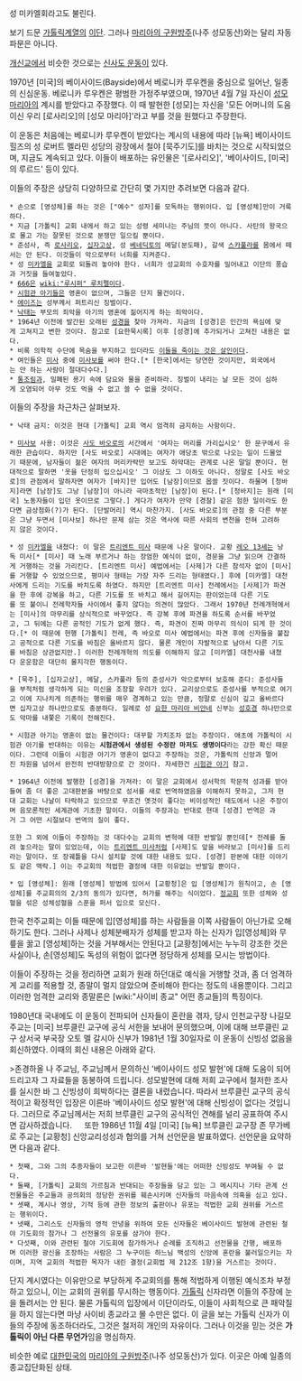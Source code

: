 성 미카엘회라고도 불린다.

보기 드문 [[가톨릭]]계열의 [[이단]]. 그러나 [[마리아의 구원방주]](나주 성모동산)와는 달리 자동파문은 아니다.

[[개신교]]에서 비슷한 것으로는 [[신사도 운동]]이 있다.

1970년 [미국]의 베이사이드(Bayside)에서 베로니카 루우켄을 중심으로 일어난, 일종의 신심운동. 베로니카 루우켄은 평범한 가정주부였으며, 1970년 4월 7일 자신이 [[성모 마리아]]의 계시를 받았다고 주장했다. 이 때 발현한 [성모]는 자신을 '모든 어머니의 도움이신 우리 [로사리오]의 [성모 마리아]'라고 부를 것을 원했다고 주장한다.

이 운동은 처음에는 베로니카 루우켄이 받았다는 계시의 내용에 따라 [뉴욕] 베이사이드 힐즈의 성 로버트 멜라민 성당의 광장에서 철야 [묵주기도]를 바치는 것으로 시작되었으며, 지금도 계속되고 있다. 이들이 배포하는 유인물은 '[로사리오]', '베이사이드, [미국]의 루르드' 등이 있다.

이들의 주장은 상당히 다양하므로 간단히 몇 가지만 추려보면 다음과 같다.

 * 손으로 [영성체]를 하는 것은 ["예수" 성자]를 모독하는 행위이다. 입 [영성체]만이 거룩하다.
 * 지금 [가톨릭] 교회 내에서 하고 있는 성령 세미나는 주님의 뜻이 아니다. 사탄의 왕국으로 몰고 가는 잘못된 것으로 분쟁만 일으킬 뿐이다.
 * 준성사, 즉 [[로사리오]], [[십자고상]], 성 [[베네딕토]]의 메달(분도패), 갈색 [[스카풀라]]를 몸에서 떼서는 안 된다. 이것들이 악으로부터 너희를 지켜준다.
 * 성 [[미카엘]]을 교회로 되돌려 놓아야 한다. 너희가 성교회의 수호자를 밀어내고 이단의 풍습과 거짓을 들여놓았다.
 * [[666]]은 [[wiki:"루시퍼" 루치펠]]이다.
 * [[시험관 아기]]들은 영혼이 없으며, 그들은 단지 물건이다.
 * [[에이즈]]는 성부께서 퍼트리신 징벌이다.
 * [[낙태]]는 부모의 죄악을 아기의 영혼에 짊어지게 하는 죄악이다.
 * 1964년 이전에 발간된 오래된 [[성경]]을 찾아 가져라. 지금의 [성경]은 인간의 욕심에 맞게 고쳐지고 변한 것이다. 참고로 [요한묵시록] 이후 [성경]에 추가되거나 고쳐진 내용은 없다.
 * 비록 의학적 수단에 목숨을 부지하고 있더라도 [[안락사|이들을 죽이는 것은 살인]]이다.
 * 여인들은 [[미사]] 중에 [[미사보]]를 써야 한다.[* [한국]에서는 당연한 것이지만, 외국에서는 안 하는 사람이 절대다수다.]
 * [[통조림]]과, 밀폐된 용기 속에 담요와 물을 준비하라. 징벌이 내리는 날 모든 것이 심하게 오염되어 아무 것도 먹을 수 없고 쓸 수 없을 것이다.

이들의 주장을 차근차근 살펴보자.

 * 낙태 금지: 이것은 현대 [가톨릭] 교회 역시 엄격히 금지하는 사항이다. 

 * [[미사보]] 사용: 이것은 [[사도 바오로]]의 서간에서 '여자는 머리를 가리십시오' 한 문구에서 유래한 관습이다. 하지만 [사도 바오로] 시대에는 여자가 애당초 밖으로 나오는 일이 드물었기 때문에, 남자들이 젊은 여자의 머리카락만 보고도 하악대는 관계로 나온 말일 뿐이다. 현대적으로 말하면 '옷을 단정히 입으십시오' 그 이상도 그 이하도 아니다. 정말로 [사도 바오로]의 관점에서 말하자면 여자가 [바지]만 입어도 [남장]이므로 몹쓸 짓이다. 하물며 [청바지]라면 [남장]도 그낭 [남장]이 아니라 극마초적인 [남장]이 된다.[* [청바지]는 원래 [미국] 노동자들이 입던 옷이므로 그렇다.] 게다가 여자가 만약 [경찰] 같은 험한 일이라도 한다면 금상첨화(?)가 된다. [단발머리] 역시 마찬가지. [사도 바오로]의 관점 중 다른 부분은 그냥 두면서 [미사보] 하나만 문제 삼는 것은 역사에 따른 사회의 변천을 전혀 고려하지 않은 것이다.

 * 성 [[미카엘]]을 내쳤다: 이 말은 [[트리엔트 미사]] 때문에 나온 말이다. 교황 [[레오 13세]]는 낭독 미사[* [미사] 때 노래 부르거나 하는 장엄한 예식이 없이, 경문을 그냥 읽으며 간결하게 거행하는 것을 가리킨다. [트리엔트 미사] 예법에서는 [사제]가 다른 참석자 없이 [미사]를 거행할 수 있었으므로, 평미사 형태는 가장 자주 드리는 형태였다.] 후에 [미카엘] 대천사에게 드리는 기도를 바치도록 하였다. 하지만 [트리엔트 미사] 전례에서는 [사제]가 파견을 한 후에 강복을 하고, 다른 기도를 또 바치고 해서 길어지는 판이었는데 다른 기도를 또 붙이니 전례학자들 사이에서 좋지 않다는 의견이 많았다. 그래서 1970년 전례개혁에서는 [미사]의 마무리를 상식적으로 바꾸었다. 즉 강복 후에 파견을 하도록 순서를 바꾸었고, 그 뒤에는 다른 공적인 기도가 없게 했다. 즉, 파견이 진짜 마무리 의식이 되게 한 것이다.[* 이 때문에 현행 [가톨릭] 전례, 즉 바오로 미사 예법에서는 파견 후에 신자들을 붙잡고 공적으로 다른 기도를 바침은 올바르지 않다. 물론 개인이 자발적으로 남아서 다른 기도를 바침은 상관없지만.] 이러한 전례개혁의 의도를 이해하지 않고 [미카엘] 대천사를 내쳤다 운운함은 대단히 몰지각한 행동이다.

 * [묵주], [십자고상], 메달, 스카풀라 등의 준성사가 악으로부터 보호해 준다: 준성사들을 부적처럼 생각하게 되는 미신을 조장할 우려가 있다. 교리상으로도 준성사를 부적으로 여기고 이에 지나치게 의존하는 행위를 매우 경계하고 있는 만큼, 정말로 신심이 깊고 올바르다면 십자고상 하나만으로도 충분하다. 일례로 성 [[요한 마리아 비안네]] 신부는 [[성호경]] 하나만으로도 악마를 내쫓은 기록이 전해진다.

 * 시험관 아기는 영혼이 없는 물건이다: 대꾸할 가치조차 없는 주장이다. 애초에 가톨릭이 시험관 아기를 반대하는 이유는 '''시험관에서 생성된 수정란 마저도 생명이다'''라는 강한 확신 때문이다. 그런데 이들이 시험관 아기가 영혼이 없다고 주장하는 것은, 가톨릭의 신앙과 멀어진 차원을 넘어서 완전히 반대방향으로 간 것이다. 자세한건 [[시험관 아기]] 참고.

 * 1964년 이전에 발행한 [성경]을 가져라: 이 말은 교회에서 성서학의 학문적 성과를 받아들여 좀 더 좋은 고대판본을 바탕으로 성서를 새로 번역하였음을 이해하지 못하고, 그저 현대 교회는 나날이 타락하고 있으므로 무조건 옛것이 좋다는 비이성적인 태도에서 나온 주장이며 음모론적인 세계관에 기초한 말이다. 이들의 주장과는 반대로 현대 [성경] 번역은 과거 그 어떤 시절보다 번역의 질이 좋다.

 또한 그 외에 이들이 주장하는 것 대다수는 교회의 변혁에 대한 반발일 뿐인데[* 전례를 돌려 놓으라는 말이 있었는데, 이는 [[트리엔트 미사]]처럼 [사제]도 앞을 바라보고 [미사]를 드리라는 말이다. 또 장궤틀을 다시 설치할 것에 대한 내용도 있다. [성경] 판본에 대한 이야기도 같은 맥락.] 이는 주교회의 적법한 결정에 대한 이유없는 반발일 뿐이다.

 * 입 [영성체]: 원래 [영성체] 방법에 있어서 [교황청]은 입 [영성체]가 원칙이고, 손 [영성체]를 주교회의의 2/3의 동의가 있다면, 허가를 해주는 식이었다. [[정교회]] 또한 성체와 성혈을 섞은 성체성혈을 스푼을 퍼서 입으로 모신다.

한국 천주교회는 이들 때문에 입[영성체]를 하는 사람들을 이쪽 사람들이 아닌가로 오해하기도 한다. 그러나 사제나 성체분배자가 성체를 받고자 하는 신자가 입[영성체]와 무릎을 꿇고 [영성체]하는 것을 거부해서는 안된다고 [교황청]에서는 누누히 강조한 것은 사실이나, 손[영성체]도 독성의 위험이 없다면 정당하게 성체를 모시는 방법이다.

이들이 주장하는 것을 정리하면 교회가 원래 하던대로 예식을 거행할 것과, 좀 더 엄격하게 교리를 적용할 것, 종말이 멀지 않았으며 준비해야 한다는 정도의 내용뿐이다. 그리고 이러한 엄격한 교리와 종말론은 [wiki:"사이비 종교" 어떤 종교들]의 특징이다.

1980년대 국내에도 이 운동이 전파되어 신자들이 혼란을 겪자, 당시 인천교구장 나길모 주교는 [미국] 브루클린 교구에 공식 서한을 보내어 문의했으며, 이에 대해 브루클린 교구 상서국 부국장 오토 멜 갈시아 신부가 1981년 1월 30일자로 이 운동이 신빙성 없음을 회신하였다. 이때의 회신 내용은 아래와 같다.

>존경하올 나 주교님, 주교님께서 문의하신 '베이사이드 성모 발현'에 대해 도움이 되어 드리고자 그 자료들을 동봉하여 드립니다. 성모발현에 대해 저희 교구에서 철저한 조사를 실시한 바 그 신빙성이 희박하다는 결론을 내렸습니다. 따라서 브루클린 교구의 공식적이고 확정적인 입장은 이른바 '베이사이드 성모 발현'에 대해 신빙성이 없다는 것입니다. 그러므로 주교님께서는 저희 브루클린 교구의 공식적인 견해를 널리 공표하여 주시면 감사하겠습니다.
　
또한 1986년 11월 4일 [미국] [뉴욕] 브루클린 교구장 존 무가베로 주교는 [교황청] 신앙교리성성과 협의를 거쳐 선언문을 발표하였다. 선언문을 요약하면 다음과 같다.

 * 첫째, 그와 그의 추종자들이 보고한 이른바 '발현들'에는 어떠한 신빙성도 부여될 수 없다.
 * 둘째, [가톨릭] 교회의 가르침과 반대되는 주장들을 담고 있는 그 메시지나 기타 관계 선전물들은 주교들과 공의회의 정당한 권위를 훼손시키며 신자들의 마음속에 의혹을 심고 있다.
 * 셋째, 계시나 영상, 기적 등에 관한 정보의 출판이나 유포는 적법한 교회 권위를 거스르는 행위이다.
 * 넷째, 그리스도 신자들의 영적 안녕을 위하여 모든 신자들은 베이사이드 발현에 관련된 철야 기도회의 참가나 그 선전물의 유포를 삼가야 한다. 
 * 다섯째, 이와 관련된 철야 기도회에 참가하거나 순례를 조직하고 선전물을 간행, 배포하며 이러한 광신을 조장하는 사람은 그 누구이든 하느님 백성의 신앙에 혼란을 불러일으키는 자이며, 지역 교회의 적법한 목자가 내린 결정(교회법 제 212조 1항)을 거스르는 것이다.

단지 계시였다는 이유만으로 부당하게 주교회의를 통해 적법하게 이행된 예식조차 부정하고 있으니, 이는 교회의 권위를 무시하는 행동이다. [[가톨릭]] 신자라면 이들의 주장에 눈을 돌려서는 안 된다. 물론 가톨릭의 입장에서 이단이라도, 이들이 사회적으로 큰 패악질을 하지 않는다면 마냥 사이비 종교라고 몰 수만은 없다. 이 글을 보는 가톨릭 신자가 이들의 주장에 동조하더라도, 그것은 철저히 개인의 자유이다. 그러나 이것을 믿는 것은 '''가톨릭이 아닌 다른 무언가'''임을 명심하자.

비슷한 예로 [[대한민국]]의 [[마리아의 구원방주]](나주 성모동산)가 있다. 이곳은 아예 일종의 종교집단화된 상태.
